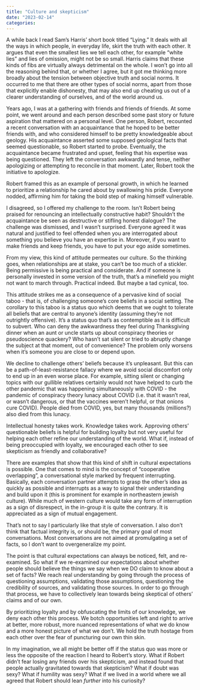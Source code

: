 ```yaml
---
title: "Culture and skepticism"
date: "2023-02-14"
categories:
---
```


A while back I read Sam’s Harris’ short book titled “Lying.” It deals with all the ways in which people, in everyday life, skirt the truth with each other. It argues that even the smallest lies we tell each other, for example “white lies” and lies of omission, might not be so small. Harris claims that these kinds of fibs are virtually always detrimental on the whole. I won’t go into all the reasoning behind that, or whether I agree, but it got me thinking more broadly about the tension between objective truth and social norms. It occurred to me that there are other types of social norms, apart from those that explicitly enable dishonesty, that may also end up cheating us out of a clearer understanding of ourselves, and of the world around us.

Years ago, I was at a gathering with friends and friends of friends. At some point, we went around and each person described some past story or future aspiration that mattered on a personal level. One person, Robert, recounted a recent conversation with an acquaintance that he hoped to be better friends with, and who considered himself to be pretty knowledgeable about geology. His acquaintance asserted some supposed geological facts that seemed questionable, so Robert started to probe. Eventually, the acquaintance became frustrated and upset, feeling that his expertise was being questioned. They left the conversation awkwardly and tense, neither apologizing or attempting to reconcile in that moment. Later, Robert took the initiative to apologize.

Robert framed this as an example of personal growth, in which he learned to prioritize a relationship he cared about by swallowing his pride. Everyone nodded, affirming him for taking the bold step of making himself vulnerable.

I disagreed, so I offered my challenge to the room. Isn't Robert being praised for renouncing an intellectually constructive habit? Shouldn't the acquaintance be seen as destructive or stifling honest dialogue? The challenge was dismissed, and I wasn't surprised. Everyone agreed it was natural and justified to feel offended when you are interrogated about something you believe you have an expertise in. Moreover, if you want to make friends and keep friends, you have to put your ego aside sometimes.

From my view, this kind of attitude permeates our culture. So the thinking goes, when relationships are at stake, you can’t be too much of a stickler. Being permissive is being practical and considerate. And if someone is personally invested in some version of the truth, that’s a minefield you might not want to march through. Practical indeed. But maybe a tad cynical, too.

This attitude strikes me as a consequence of a pervasive kind of social taboo - that is, of challenging someone’s core beliefs in a social setting. The corollary to this taboo is a status quo which deems that we ought to tolerate all beliefs that are central to anyone’s identity (assuming they're not outrightly offensive). It’s a status quo that’s as contemptible as it is difficult to subvert. Who can deny the awkwardness they feel during Thanksgiving dinner when an aunt or uncle starts up about conspiracy theories or pseudoscience quackery? Who hasn’t sat silent or tried to abruptly change the subject at that moment, out of convenience? The problem only worsens when it’s someone you are close to or depend upon.

We decline to challenge others’ beliefs because it’s unpleasant. But this can be a path-of-least-resistance fallacy where we avoid social discomfort only to end up in an even worse place. For example, sitting silent or changing topics with our gullible relatives certainly would not have helped to curb the other pandemic that was happening simultaneously with COVID - the pandemic of conspiracy theory lunacy about COVID (i.e. that it wasn’t real, or wasn’t dangerous, or that the vaccines weren’t helpful, or that onions cure COVID). People died from COVID, yes, but many thousands (millions?) also died from this lunacy.

Intellectual honesty takes work. Knowledge takes work. Approving others’ questionable beliefs is helpful for building loyalty but not very useful for helping each other refine our understanding of the world. What if, instead of being preoccupied with loyalty, we encouraged each other to see skepticism as friendly and collaborative?

There are examples that show that this kind of shift in cultural expectations is possible. One that comes to mind is the concept of “cooperative overlapping", a conversational style marked by frequent interrupting. Basically, each conversation partner attempts to grasp the other's idea as quickly as possible and interrupts as a way to signal their understanding and build upon it (this is prominent for example in northeastern jewish culture). While much of western culture would take any form of interruption as a sign of disrespect, in the in-group it is quite the contrary. It is appreciated as a sign of mutual engagement.

That's not to say I particularly like that style of conversation. I also don't think that factual integrity is, or should be, the primary goal of most conversations. Most conversations are not aimed at promulgating a set of facts, so I don't want to overgeneralize my point.

The point is that cultural expectations can always be noticed, felt, and re-examined. So what if we re-examined our expectations about whether people should believe the things we say when we DO claim to know about a set of facts? We reach real understanding by going through the process of questioning assumptions, validating those assumptions, questioning the credibility of sources, and validating those sources. In order to go through that process, we have to collectively lean towards being skeptical of others’ claims and of our own.

By prioritizing loyalty and by obfuscating the limits of our knowledge, we deny each other this process. We botch opportunities left and right to arrive at better, more robust, more nuanced representations of what we do know and a more honest picture of what we don’t. We hold the truth hostage from each other over the fear of puncturing our own thin skin.

In my imagination, we all might be better off if the status quo was more or less the opposite of the reaction I heard to Robert’s story. What if Robert didn’t fear losing any friends over his skepticism, and instead found that people actually gravitated towards that skepticism? What if doubt was sexy? What if humility was sexy? What if we lived in a world where we all agreed that Robert should lean *further* into his curiosity?
